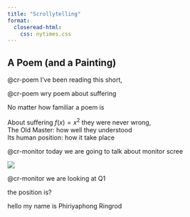 ```yaml
---
title: "Scrollytelling"
format: 
  closeread-html:
    css: nytimes.css
---
```


:::: cr-section
# A Poem (and a Painting)

@cr-poem I've been reading this short,

[@cr-poem]{hlz="cr-suffering"} wry poem about suffering

No matter how familiar a poem is

::: {#cr-poem}
| [About suffering $f(x) = x^2$]{#cr-suffering} they were never wrong,
| The Old Master: how well they understood
| Its human position: how it take place
:::
::::

:::: cr-section
@cr-monitor today we are going to talk about monitor scree

::: {#cr-monitor}
![](images/empty_grid_yo.svg){fig-align="center"}
:::

[@cr-monitor]{pan-to="-70%,70%" scale-by="2.7"} we are looking at Q1

the position is?

::::

hello my name is Phiriyaphong Ringrod
